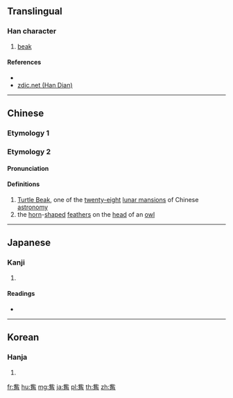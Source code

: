 {{character info/new}}
==Translingual==

===Han character===
{{Han char|rn=148|rad=角|as=06|sn=13|four=21227|canj=YPNBG,YPNBQ|ids=⿱此角}}

# [[beak]]

====References====
* {{Han ref|kx=1141.080|dkj=35050|dj=1608.090|hdz=63924.020|uh=89DC|ud=35292|bh=E043|bd=57411}}
* [http://www.zdic.net/z/24/js/89DC.htm zdic.net (Han Dian)]

----

==Chinese==
===Etymology 1===
{{zh-see|嘴|v}}

===Etymology 2===
{{zh-forms}}

====Pronunciation====
{{zh-pron
|m=zī
|c=zi1
|mc=1+2
|oc=
|ma=
|cat=pn,n
}}

====Definitions====
{{zh-hanzi}}

# [[w:Turtle Beak (Chinese constellation)|Turtle Beak]], one of the [[twenty-eight]] [[lunar mansion]]s of Chinese [[astronomy]]
# the [[horn]]-[[shape]]d [[feather]]s on the [[head]] of an [[owl]]

----

==Japanese==

===Kanji===
{{ja-kanji|grade=|rs=角06}}

# {{defn|lang=ja|sort=角06}}

====Readings====
* {{ja-readings|on=[[し]] (shi), [[すい]] (sui)|kun=[[くちばし]] (kuchibashi)|nanori=}}

----

==Korean==

===Hanja===
{{ko-hanja|hangeul=[[자]], [[취]]|eumhun=|rv=ja, chwi|mr=cha, ch'wi|y=ca, chwi}}

# {{defn|lang=ko|sort=角06}}

[[fr:觜]]
[[hu:觜]]
[[mg:觜]]
[[ja:觜]]
[[pl:觜]]
[[th:觜]]
[[zh:觜]]